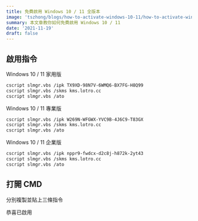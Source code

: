 ```yaml
---
title: 免費啟用 Windows 10 / 11 全版本
image: 'tszhong/blogs/how-to-activate-windows-10-11/how-to-activate-windows-10-11-cover_kigxk4'
summary: 本文章教你如何免費啟用 Windows 10 / 11
date: '2021-11-19'
draft: false
---
```


## 啟用指令

Windows 10 / 11 家用版

```bash
cscript slmgr.vbs /ipk TX9XD-98N7V-6WMQ6-BX7FG-H8Q99
cscript slmgr.vbs /skms kms.lotro.cc
cscript slmgr.vbs /ato
```

Windows 10 / 11 專業版

```bash
cscript slmgr.vbs /ipk W269N-WFGWX-YVC9B-4J6C9-T83GX
cscript slmgr.vbs /skms kms.lotro.cc
cscript slmgr.vbs /ato
```

Windows 10 / 11 企業版

```bash
cscript slmgr.vbs /ipk nppr9-fwdcx-d2c8j-h872k-2yt43
cscript slmgr.vbs /skms kms.lotro.cc
cscript slmgr.vbs /ato
```

## 打開 CMD

<CloudinaryImg
  mdx
  alt='Open cmd as admin'
  publicId='tszhong/blogs/how-to-activate-windows-10-11/how-to-activate-windows-10-11-1_onrqss'
  width={1440}
  height={900}
/>

分別複製並貼上三條指令

<CloudinaryImg
  mdx
  alt='CMD Command'
  publicId='tszhong/blogs/how-to-activate-windows-10-11/how-to-activate-windows-10-11-2_irnj4y'
  width={1440}
  height={900}
/>

恭喜已啟用
